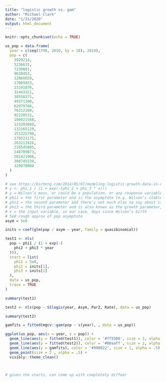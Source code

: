 ```yaml
---
title: "logistic growth vs. gam"
author: "Michael Clark"
date: "1/21/2020"
output: html_document
---
```


```r
knitr::opts_chunk$set(echo = TRUE)
```



```r
us_pop = data.frame(
  year = c(seq(1790, 2010, by = 10), 2019),
  pop = c(
    3929214,
    5236631,
    7239881,
    9638453,
    12866020,
    17069453,
    23191876,
    31443321,
    38558371,
    49371340,
    62979766,
    76212168,
    92228531,
    106021568,
    123202660,
    132165129,
    151325798,
    179323175,
    203211926,
    226545805,
    248709873,
    281421906,
    308745538,
    329970000
  )
)

# see https://bscheng.com/2014/05/07/modeling-logistic-growth-data-in-r/
# y <- phi_1 / (1 + exp(-(phi_2 + phi_3 * x)))
# y = Wilson’s mass, or could be a population, or any response variable exhibiting logistic growth
# phi1 = the first parameter and is the asymptote (e.g. Wilson’s stable adult mass)
# phi2 = the second parameter and there’s not much else to say about it
# phi3 = the third parameter and is also known as the growth parameter, describes how quickly y approaches the asymptote
# x = the input variable, in our case, days since Wilson’s birth
# 5e8 rough approx of pop asymptote
asym = 5e8

inits = coef(glm(pop / asym ~ year, family = quasibinomial))

test1 <- nls(
  pop ~ phi1 / (1 + exp(-(
    phi2 + phi3 * year
  ))),
  start = list(
    phi1 = 5e8,
    phi2 = inits[1],
    phi3 = inits[2]
  ),
  data = us_pop,
  trace = TRUE
)

summary(test1)

test2 <- nls(pop ~ SSlogis(year, Asym, Par2, Rate), data = us_pop)

summary(test2)

gamfits = fitted(mgcv::gam(pop ~ s(year), , data = us_pop))

ggplot(us_pop, aes(x = year, y = pop)) +
  geom_line(aes(y = fitted(test1)), color = '#ff5500', size = 3, alpha = .5) +
  geom_line(aes(y = fitted(test2)), color = '#00aaff', size = 2, alpha = .5) +
  geom_line(aes(y = gamfits), color = '#990022', size = 1, alpha = .5) +
  geom_point(size = 2 , alpha = .5) +
  visibly::theme_clean()
  


# given the starts, can come up with completely diffeer
```


